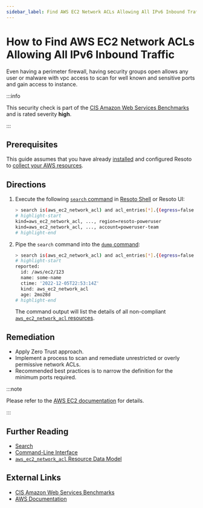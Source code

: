 ```yaml
---
sidebar_label: Find AWS EC2 Network ACLs Allowing All IPv6 Inbound Traffic
---
```


# How to Find AWS EC2 Network ACLs Allowing All IPv6 Inbound Traffic

Even having a perimeter firewall, having security groups open allows any user or malware with vpc access to scan for well known and sensitive ports and gain access to instance.

:::info

This security check is part of the [CIS Amazon Web Services Benchmarks](https://cisecurity.org/benchmark/amazon_web_services) and is rated severity **high**.

:::

## Prerequisites

This guide assumes that you have already [installed](../../../getting-started/install-resoto/index.mdx) and configured Resoto to [collect your AWS resources](../../../how-to-guides/data-sources/collect-aws-resource-data.mdx).

## Directions

1. Execute the following [`search` command](../../../reference/cli/search.mdx) in [Resoto Shell](../../../reference/components/shell.mdx) or Resoto UI:

   ```bash
   > search is(aws_ec2_network_acl) and acl_entries[*].{(egress=false and ipv6_cidr_block="::/0" and rule_action=allow and protocol=-1) } | jq --no-rewrite  'if (( [.reported.acl_entries[]? | contains({egress:false, ipv6_cidr_block:"::/0", protocol:"-1", rule_action:"deny"}) ] | any | not ) or ((.reported.acl_entries | sort_by(.rule_number) | .[]? | select(.egress==false) | select(.protocol=="-1") |select(.ipv6_cidr_block=="::/0") | select(.rule_action=="allow") | .rule_number) < (.reported.acl_entries | sort_by(.rule_number) | .[]? | select(.egress==false) | select(.protocol=="-1") | select(.ipv6_cidr_block=="::/0") | select(.rule_action=="deny") | .rule_number ))) then [.] else [] end' | flatten
   # highlight-start
   ​kind=aws_ec2_network_acl, ..., region=resoto-poweruser
   ​kind=aws_ec2_network_acl, ..., account=poweruser-team
   # highlight-end
   ```

2. Pipe the `search` command into the [`dump` command](../../../reference/cli/dump.mdx):

   ```bash
   > search is(aws_ec2_network_acl) and acl_entries[*].{(egress=false and ipv6_cidr_block="::/0" and rule_action=allow and protocol=-1) } | jq --no-rewrite  'if (( [.reported.acl_entries[]? | contains({egress:false, ipv6_cidr_block:"::/0", protocol:"-1", rule_action:"deny"}) ] | any | not ) or ((.reported.acl_entries | sort_by(.rule_number) | .[]? | select(.egress==false) | select(.protocol=="-1") |select(.ipv6_cidr_block=="::/0") | select(.rule_action=="allow") | .rule_number) < (.reported.acl_entries | sort_by(.rule_number) | .[]? | select(.egress==false) | select(.protocol=="-1") | select(.ipv6_cidr_block=="::/0") | select(.rule_action=="deny") | .rule_number ))) then [.] else [] end' | flatten | dump
   # highlight-start
   ​reported:
   ​  id: /aws/ec2/123
   ​  name: some-name
   ​  ctime: '2022-12-05T22:53:14Z'
   ​  kind: aws_ec2_network_acl
   ​  age: 2mo28d
   # highlight-end
   ```

   The command output will list the details of all non-compliant [`aws_ec2_network_acl` resources](../../../reference/unified-data-model/aws.mdx#aws_ec2_network_acl).

## Remediation

- Apply Zero Trust approach.
- Implement a process to scan and remediate unrestricted or overly permissive network ACLs.
- Recommended best practices is to narrow the definition for the minimum ports required.

:::note

Please refer to the [AWS EC2 documentation](https://docs.aws.amazon.com/vpc/latest/userguide/vpc-network-acls.html) for details.

:::

## Further Reading

- [Search](../../../reference/search/index.mdx)
- [Command-Line Interface](../../../reference/cli/index.mdx)
- [`aws_ec2_network_acl` Resource Data Model](../../../reference/unified-data-model/aws.mdx#aws_ec2_network_acl)

## External Links

- [CIS Amazon Web Services Benchmarks](https://cisecurity.org/benchmark/amazon_web_services)
- [AWS Documentation](https://docs.aws.amazon.com/vpc/latest/userguide/vpc-network-acls.html)
